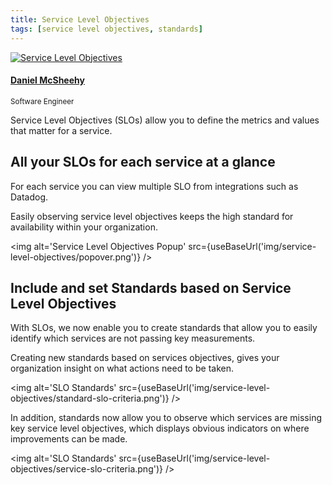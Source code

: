 ```yaml
---
title: Service Level Objectives
tags: [service level objectives, standards]
---
```



<div class="avatar margin-vert--md minus-margin-top">
  <div class="avatar margin-vert--md margin-right">
    <a class="avatar__photo-link avatar__photo" href="https://github.com/DanielMcSheehy" target="_blank" rel="noreferrer noopener">
      <img
        alt='Service Level Objectives'
        src={useBaseUrl('https://avatars.githubusercontent.com/u/28493438?s=460&u=4bbd1de69b9ca85d21e45350d15db419a27072fc&v=4')}
      />
    </a>
    <div class="avatar__intro">
      <h4 class="avatar__name">
        <a href="https://github.com/DanielMcSheehy" target="_blank" rel="noreferrer noopener">Daniel McSheehy</a>
      </h4><small class="avatar__subtitle">Software Engineer</small>
    </div>
  </div>
</div>

Service Level Objectives (SLOs) allow you to define the metrics and values that matter for a service. 

<!--truncate-->

## All your SLOs for each service at a glance

For each service you can view multiple SLO from integrations such as Datadog.

Easily observing service level objectives keeps the high standard for availability within your organization.

<img
  alt='Service Level Objectives Popup'
  src={useBaseUrl('img/service-level-objectives/popover.png')}
/>

## Include and set Standards based on Service Level Objectives

With SLOs, we now enable you to create standards that allow you to easily identify which services 
are not passing key measurements.

Creating new standards based on services objectives, gives your organization insight on what actions need to be taken.

<img
  alt='SLO Standards'
  src={useBaseUrl('img/service-level-objectives/standard-slo-criteria.png')}
/>

In addition, standards now allow you to observe which services are missing key service level objectives, which displays
obvious indicators on where improvements can be made.

<img
  alt='SLO Standards'
  src={useBaseUrl('img/service-level-objectives/service-slo-criteria.png')}
/>
